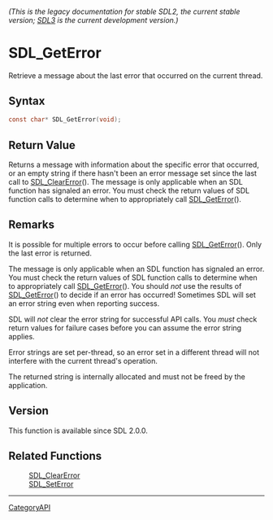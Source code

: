 ====== (This is the legacy documentation for stable SDL2, the current stable version; [https://wiki.libsdl.org/SDL3/ SDL3] is the current development version.) ======
= SDL_GetError =

Retrieve a message about the last error that occurred on the current thread.

== Syntax ==

<syntaxhighlight lang='c'>
const char* SDL_GetError(void);
</syntaxhighlight>

== Return Value ==

Returns a message with information about the specific error that occurred,
or an empty string if there hasn't been an error message set since the last
call to [[SDL_ClearError]](). The message is only applicable when an SDL
function has signaled an error. You must check the return values of SDL
function calls to determine when to appropriately call [[SDL_GetError]]().

== Remarks ==

It is possible for multiple errors to occur before calling
[[SDL_GetError]](). Only the last error is returned.

The message is only applicable when an SDL function has signaled an error.
You must check the return values of SDL function calls to determine when to
appropriately call [[SDL_GetError]](). You should ''not'' use the results
of [[SDL_GetError]]() to decide if an error has occurred! Sometimes SDL
will set an error string even when reporting success.

SDL will ''not'' clear the error string for successful API calls. You
''must'' check return values for failure cases before you can assume the
error string applies.

Error strings are set per-thread, so an error set in a different thread
will not interfere with the current thread's operation.

The returned string is internally allocated and must not be freed by the
application.

== Version ==

This function is available since SDL 2.0.0.

== Related Functions ==

:[[SDL_ClearError]]
:[[SDL_SetError]]

----
[[CategoryAPI]]



